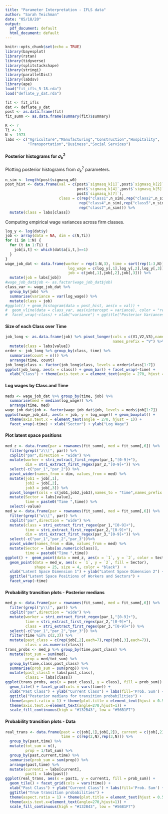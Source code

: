 ```yaml
---
title: "Parameter Interpretation - IFLS data"
author: "Sarah Teichman"
date: "05/18/20"
output:
  pdf_document: default
  html_document: default
---
```


```r
knitr::opts_chunk$set(echo = TRUE)
library(bayesplot)
library(rstan)
library(tidyverse)
library(splitstackshape)
library(stringi)
library(parallelDist)
library(labdsv)
library(ape)
load("fit_ifls_5-18.rda")
load("deflate_y_dat.rda")
```

```r
fit <- fit_ifls
dat <- deflate_y_dat
post <- as.data.frame(fit)
fit_summ <- as.data.frame(summary(fit)$summary)
```

```r
K <- 7
Ti <- 3
N <- 1973
labs <- c("Agriculture","Manufacturing","Construction","Hospitality",
          "Transportation","Business","Social Services")
```

#### Posterior histograms for $\sigma^2_k$ 

Plotting posterior histograms from $\sigma^2_k$ parameters. 

```r
n_sim <- length(post$sigmasq_w0)
post_hist <- data.frame(val = c(post$`sigmasq_k[1]`,post$`sigmasq_k[2]`,post$`sigmasq_k[3]`,
                                post$`sigmasq_k[4]`,post$`sigmasq_k[5]`,post$`sigmasq_k[6]`,
                                post$`sigmasq_k[7]`),
                        class = c(rep("class1",n_sim),rep("class2",n_sim),rep("class3",n_sim),
                                 rep("class4",n_sim),rep("class5",n_sim),rep("class6",n_sim),
                                 rep("class7",n_sim))) %>%
  mutate(class = labs[class])
```

Computing empirical wage variances across firm classes. 

```r
log_y <- log(dat$y)
job <- array(data = NA, dim = c(N,Ti))
for (i in 1:N) {
  for (t in 1:Ti) {
    job[i,t] <- which(dat$a[i,t,]==1)
  }
}
wage_job_dat <- data.frame(worker = rep(1:N,3), time = sort(rep(1:3,N)),
                            log_wage = c(log_y[,1],log_y[,2],log_y[,3]),
                            job = c(job[,1],job[,2],job[,3])) %>%
  mutate(job = labs[job])
#wage_job_dat$job <- as.factor(wage_job_dat$job)
class_var <- wage_job_dat %>%
  group_by(job) %>%
  summarise(variance = var(log_wage)) %>% 
  mutate(class = job)
#ggplot() + geom_histogram(data = post_hist, aes(x = val)) + 
#  geom_vline(data = class_var, aes(xintercept = variance), color = "red") + 
#  facet_wrap(~class) + xlab("variance") + ggtitle("Posterior Variances for Classes")
```

#### Size of each Class over Time 

```r
job_long <- as.data.frame(job) %>% pivot_longer(cols = c(V1,V2,V3),names_to = "time",
                                                names_prefix = "V") %>%
  mutate(class = labs[value])
order <- job_long %>% group_by(class, time) %>%
  summarise(count = n()) %>%
  arrange(time, count)
job_long$class <- factor(job_long$class, levels = order$class[1:7])
ggplot(job_long, aes(x = class)) + geom_bar() + facet_wrap(~time) + 
  xlab("Class") + theme(axis.text.x = element_text(angle = 270, hjust = 1))
```

#### Log wages by Class and Time 

```r
meds <- wage_job_dat %>% group_by(time, job) %>%
  summarise(med = median(log_wage)) %>%
  arrange(time, med)
wage_job_dat$job <- factor(wage_job_dat$job, levels = meds$job[1:7])
ggplot(wage_job_dat, aes(x = job, y = log_wage)) + geom_boxplot() +
  theme(axis.text.x = element_text(angle = 270, hjust = 1)) +
  facet_wrap(~time) + xlab("Sector") + ylab("Log Wage")
```

#### Plot latent space positions 

```r
med_z <- data.frame(par = rownames(fit_summ), med = fit_summ[,6]) %>%
  filter(grepl("z\\[", par)) %>%
  cSplit("par",direction = "wide") %>%
  mutate(worker = stri_extract_first_regex(par_1,"[0-9]+"),
         dim = stri_extract_first_regex(par_2,"[0-9]+")) %>%
  select(-c("par_1","par_2")) %>%
  pivot_wider(names_from = dim, values_from = med) %>%
  mutate(job1 = job[,1],
         job2 = job[,2],
         job3 = job[,3]) %>%
  pivot_longer(cols = c(job1,job2,job3),names_to = "time",names_prefix = "job") %>% 
  mutate(Sector = labs[value],
         time = paste0("Time ",time)) %>%
  select(-value) 
med_w <- data.frame(par = rownames(fit_summ), med = fit_summ[,6]) %>%
  filter(grepl("w\\[", par)) %>%
  cSplit("par",direction = "wide") %>%
  mutate(class = stri_extract_first_regex(par_1,"[0-9]+"),
         time = stri_extract_first_regex(par_2,"[0-9]+"),
         dim = stri_extract_first_regex(par_3,"[0-9]+")) %>%
  select(-c("par_1","par_2","par_3"))%>%
  pivot_wider(names_from = dim, values_from = med) %>%
  mutate(Sector = labs[as.numeric(class)],
         time = paste0("Time ",time))
ggplot() +  geom_point(data = med_z, aes(x = `1`, y = `2`, color = Sector), alpha = 0.5) + 
  geom_point(data = med_w, aes(x = `1`, y = `2`, fill = Sector), 
             shape = 25, size = 4, color = "black")  + 
  xlab("Latent Space Dimension 1") + ylab("Latent Space Dimension 2") + 
  ggtitle("Latent Space Positions of Workers and Sectors") + 
  facet_wrap(~time)
```

#### Probability transition plots - Posterior medians 

```r
med_p <- data.frame(par = rownames(fit_summ), med = fit_summ[,6]) %>%
  filter(grepl("p\\[", par)) %>%
  cSplit("par",direction = "wide") %>%
  mutate(worker = stri_extract_first_regex(par_1,"[0-9]+"),
         time = stri_extract_first_regex(par_2,"[0-9]+"),
         class = stri_extract_first_regex(par_3,"[0-9]+")) %>%
  select(-c("par_1","par_2","par_3")) %>%
  filter(time %in% c(2,3)) %>%
  mutate(past_class = c(rep(job[,2],each=7),rep(job[,3],each=7)),
         class = as.numeric(class))
trans_probs <- med_p %>% group_by(time,past_class) %>%
  mutate(tot_sum = sum(med),
         prop = med/tot_sum) %>%
  group_by(time,class,past_class) %>%
  summarise(prob_sum = sum(prop)) %>%
  mutate(past_class1 = labs[past_class],
         class1 = labs[class])
ggplot(trans_probs, aes(x = past_class1, y = class1, fill = prob_sum)) + 
  geom_tile() + facet_grid(cols = vars(time)) + 
  xlab("Past Class") + ylab("Current Class") + labs(fill='Prob. Sum') +
  ggtitle("Posterior medians for transition probabilities") + 
  theme(aspect.ratio = 1) + theme(plot.title = element_text(hjust = 0.5)) + 
  theme(axis.text.x=element_text(angle=270,hjust=1)) + 
  scale_fill_continuous(high = "#132B43", low = "#56B1F7")
```

#### Probability transition plots - Data 

```r
real_trans <- data.frame(past = c(job[,1],job[,2]), current = c(job[,2],job[,3]), 
                         time = c(rep(2,N),rep(3,N))) %>%
  group_by(past,time) %>%
  mutate(tot_sum = n(),
         prop = 1/tot_sum) %>%
  group_by(past,current,time) %>%
  summarise(prob_sum = sum(prop)) %>% 
  arrange(past,time) %>%
  mutate(current1 = labs[current],
         past1 = labs[past])
ggplot(real_trans, aes(x = past1, y = current1, fill = prob_sum)) + 
  geom_tile() + facet_grid(cols = vars(time)) + 
  xlab("Past Class") + ylab("Current Class") + labs(fill='Prob. Sum') +
  ggtitle("True transition probabilities") + 
  theme(aspect.ratio = 1) + theme(plot.title = element_text(hjust = 0.5)) +
  theme(axis.text.x=element_text(angle=270,hjust=1)) + 
  scale_fill_continuous(high = "#132B43", low = "#56B1F7")
```
